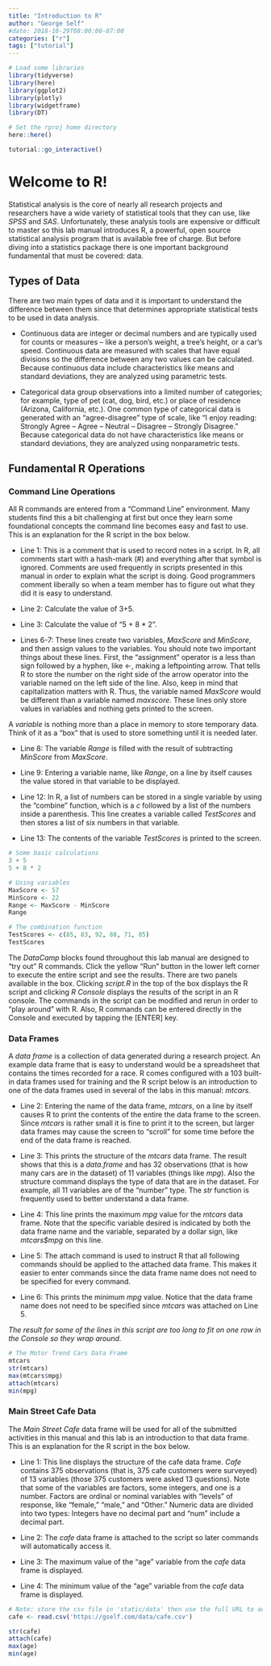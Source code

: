 ---
title: "Introduction to R"
author: "George Self"
#date: 2018-10-29T08:00:00-07:00
categories: ["r"]
tags: ["tutorial"]
---

```{r setup, include=FALSE}
# Load some libraries
library(tidyverse)
library(here)
library(ggplot2)
library(plotly)
library(widgetframe)
library(DT)

# Set the rproj home directory
here::here()
```


```{r, include=FALSE}
tutorial::go_interactive()
```
# Welcome to R!

Statistical analysis is the core of nearly all research projects and researchers have a wide variety of statistical tools that they can use, like *SPSS* and *SAS*. Unfortunately, these analysis tools are expensive or difficult to master so this lab manual introduces R, a powerful, open source statistical analysis program that is available free of charge. But before diving into a statistics package there is one important background fundamental that must be covered: data.

## Types of Data

There are two main types of data and it is important to understand the difference between them since that determines appropriate statistical tests to be used in data analysis.

* Continuous data are integer or decimal numbers and are typically used for counts or measures -- like a person's weight, a tree's height, or a car's speed. Continuous data are measured with scales that have equal divisions so the difference between any two values can be calculated. Because continuous data include characteristics like means and standard deviations, they are analyzed using parametric tests.

* Categorical data group observations into a limited number of categories; for example, type of pet (cat, dog, bird, etc.) or place of residence (Arizona, California, etc.). One common type of categorical data is generated with an "agree-disagree" type of scale, like "I enjoy reading: Strongly Agree -- Agree -- Neutral -- Disagree -- Strongly Disagree." Because categorical data do not have characteristics like means or standard deviations, they are analyzed using nonparametric tests.

## Fundamental R Operations

### Command Line Operations

All R commands are entered from a "Command Line" environment. Many students find this a bit challenging at first but once they learn some foundational concepts the command line becomes easy and fast to use. This is an explanation for the R script in the box below.

* Line 1: This is a comment that is used to record notes in a script. In R, all comments start with a hash-mark (#) and everything after that symbol is ignored. Comments are used frequently in scripts presented in this manual in order to explain what the script is doing. Good programmers comment liberally so when a team member has to figure out what they did it is easy to understand.

* Line 2: Calculate the value of 3+5.

* Line 3: Calculate the value of "5 + 8 * 2".

* Lines 6-7: These lines create two variables, *MaxScore* and *MinScore*, and then assign values to the variables. You should note two important things about these lines. First, the "assignment" operator is a less than sign followed by a hyphen, like <-, making a leftpointing arrow. That tells R to store the number on the right side of the arrow operator into the variable named on the left side of the line. Also, keep in mind that capitalization matters with R. Thus, the variable named *MaxScore* would be different than a variable named *maxscore*. These lines only store values in variables and nothing gets printed to the screen.

<div class="grsnote">
A *variable* is nothing more than a place in memory to store temporary data. Think of it as a "box" that is used to store something until it is needed later.
</div>

* Line 8: The variable *Range* is filled with the result of subtracting *MinScore* from *MaxScore*.

* Line 9: Entering a variable name, like *Range*, on a line by itself causes the value stored in that variable to be displayed.

* Line 12: In R, a list of numbers can be stored in a single variable by using the "combine" function, which is a *c* followed by a list of the numbers inside a parenthesis. This line creates a variable called *TestScores* and then stores a list of six numbers in that variable.

* Line 13: The contents of the variable *TestScores* is printed to the screen.

```{r}
# Some basic calculations
3 + 5
5 + 8 * 2

# Using variables
MaxScore <- 57
MinScore <- 22
Range <- MaxScore - MinScore
Range

# The combination function
TestScores <- c(85, 83, 92, 88, 71, 85)
TestScores
```

<div class="grsnote">
The *DataCamp* blocks found throughout this lab manual are designed to "try out" R commands. Click the yellow "Run" button in the lower left corner to execute the entire script and see the results. There are two panels available in the box. Clicking *script.R* in the top of the box displays the R script and clicking *R Console* displays the results of the script in an R console. The commands in the script can be modified and rerun in order to "play around" with R. Also, R commands can be entered directly in the Console and executed by tapping the [ENTER] key.
</div>

### Data Frames

A *data frame* is a collection of data generated during a research project. An example data frame that is easy to understand would be a spreadsheet that contains the times recorded for a race. R comes configured with a 103 built-in data frames used for training and the R script below is an introduction to one of the data frames used in several of the labs in this manual: *mtcars*. 

* Line 2: Entering the name of the data frame, *mtcars*, on a line by itself causes R to print the contents of the entire the data frame to the screen. Since *mtcars* is rather small it is fine to print it to the screen, but larger data frames may cause the screen to "scroll" for some time before the end of the data frame is reached.

* Line 3: This prints the structure of the *mtcars* data frame. The result shows that this is a *data.frame* and has 32 observations (that is how many cars are in the dataset) of 11 variables (things like *mpg*). Also the structure command displays the type of data that are in the dataset. For example, all 11 variables are of the "number" type. The *str* function is frequently used to better understand a data frame.

* Line 4: This line prints the maximum *mpg* value for the *mtcars* data frame. Note that the specific variable desired is indicated by both the data frame name and the variable, separated by a dollar sign, like *mtcars$mpg* on this line.

* Line 5: The attach command is used to instruct R that all following commands should be applied to the attached data frame. This makes it easier to enter commands since the data frame name does not need to be specified for every command.

* Line 6: This prints the minimum *mpg* value. Notice that the data frame name does not need to be specified since *mtcars* was attached on Line 5.

*The result for some of the lines in this script are too long to fit on one row in the Console so they wrap around.*


```{r}
# The Motor Trend Cars Data Frame
mtcars
str(mtcars)
max(mtcars$mpg)
attach(mtcars)
min(mpg)
```

### Main Street Cafe Data

The *Main Street Cafe* data frame will be used for all of the submitted activities in this manual and this lab is an introduction to that data frame. This is an explanation for the R script in the box below.

* Line 1: This line displays the structure of the cafe data frame. *Cafe* contains 375 observations (that is, 375 cafe customers were surveyed) of 13 variables (those 375 customers were asked 13 questions). Note that some of the variables are factors, some integers, and one is a number. Factors are ordinal or nominal variables with "levels" of response, like "female," "male," and "Other." Numeric data are divided into two types: Integers have no decimal part and "num" include a decimal part.

* Line 2: The *cafe* data frame is attached to the script so later commands will automatically access it.
* Line 3: The maximum value of the "age" variable from the *cafe* data frame is displayed.
* Line 4: The minimum value of the "age" variable from the *cafe* data frame is displayed.

```{r ex="cafeData1", type="pre-exercise-code"}
# Note: store the csv file in 'static/data' then use the full URL to access it
cafe <- read.csv('https://gself.com/data/cafe.csv')
```

```{r ex="cafeData1", type="sample-code"}
str(cafe)
attach(cafe)
max(age)
min(age)
```

